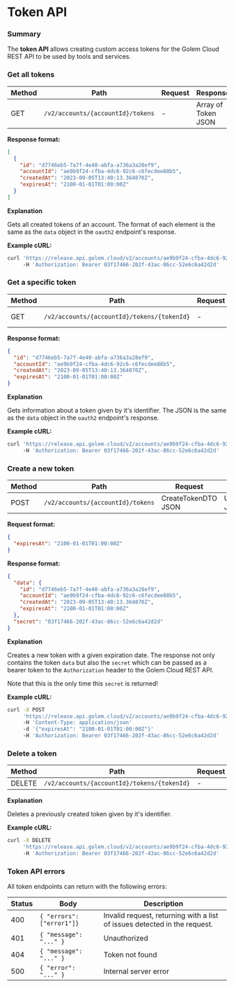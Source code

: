 # Token API

### Summary

The **token API** allows creating custom access tokens for the Golem Cloud REST API to be used by tools and services.

### Get all tokens

| Method | Path                              | Request | Response            |
| ------ | --------------------------------- | ------- | ------------------- |
| GET    | `/v2/accounts/{accountId}/tokens` | -       | Array of Token JSON |

**Response format:**

```json
[
  {
    "id": "d7746eb5-7a7f-4e40-abfa-a736a3a28ef9",
    "accountId": "ae9b9f24-cfba-4dc6-92c6-c6fecdee88b5",
    "createdAt": "2023-09-05T13:40:13.364870Z",
    "expiresAt": "2100-01-01T01:00:00Z"
  }
]
```

**Explanation**

Gets all created tokens of an account. The format of each element is the same as the `data` object in the `oauth2` endpoint's response.

**Example cURL:**

```bash
curl 'https://release.api.golem.cloud/v2/accounts/ae9b9f24-cfba-4dc6-92c6-c6fecdee88b5/tokens'
     -H 'Authorization: Bearer 03f17466-202f-43ac-86cc-52e6c6a42d2d'
```

### Get a specific token

| Method | Path                                        | Request | Response   |
| ------ | ------------------------------------------- | ------- | ---------- |
| GET    | `/v2/accounts/{accountId}/tokens/{tokenId}` | -       | Token JSON |

**Response format:**

```json
{
  "id": "d7746eb5-7a7f-4e40-abfa-a736a3a28ef9",
  "accountId": "ae9b9f24-cfba-4dc6-92c6-c6fecdee88b5",
  "createdAt": "2023-09-05T13:40:13.364870Z",
  "expiresAt": "2100-01-01T01:00:00Z"
}
```

**Explanation**

Gets information about a token given by it's identifier. The JSON is the same as the `data` object in the `oauth2` endpoint's response.

**Example cURL:**

```bash
curl 'https://release.api.golem.cloud/v2/accounts/ae9b9f24-cfba-4dc6-92c6-c6fecdee88b5/tokens/d7746eb5-7a7f-4e40-abfa-a736a3a28ef9'
     -H 'Authorization: Bearer 03f17466-202f-43ac-86cc-52e6c6a42d2d'
```

### Create a new token

| Method | Path                              | Request             | Response         |
| ------ | --------------------------------- | ------------------- | ---------------- |
| POST   | `/v2/accounts/{accountId}/tokens` | CreateTokenDTO JSON | UnsafeToken JSON |

**Request format:**

```json
{
  "expiresAt": "2100-01-01T01:00:00Z"
}
```

**Response format:**

```json
{
  "data": {
    "id": "d7746eb5-7a7f-4e40-abfa-a736a3a28ef9",
    "accountId": "ae9b9f24-cfba-4dc6-92c6-c6fecdee88b5",
    "createdAt": "2023-09-05T13:40:13.364870Z",
    "expiresAt": "2100-01-01T01:00:00Z"
  },
  "secret": "03f17466-202f-43ac-86cc-52e6c6a42d2d"
}
```

**Explanation**

Creates a new token with a given expiration date. The response not only contains the token `data` but also the `secret` which can be passed as a bearer token to the `Authorization` header to the Golem Cloud REST API.

Note that this is the only time this `secret` is returned!

**Example cURL:**

```bash
curl -X POST
     'https://release.api.golem.cloud/v2/accounts/ae9b9f24-cfba-4dc6-92c6-c6fecdee88b5/tokens'
     -H 'Content-Type: application/json'
     -d '{"expiresAt": "2100-01-01T01:00:00Z"}'
     -H 'Authorization: Bearer 03f17466-202f-43ac-86cc-52e6c6a42d2d'
```

### Delete a token

| Method | Path                                        | Request | Response |
| ------ | ------------------------------------------- | ------- | -------- |
| DELETE | `/v2/accounts/{accountId}/tokens/{tokenId}` | -       | -        |

**Explanation**

Deletes a previously created token given by it's identifier.

**Example cURL:**

```bash
curl -X DELETE
     'https://release.api.golem.cloud/v2/accounts/ae9b9f24-cfba-4dc6-92c6-c6fecdee88b5/tokens/d7746eb5-7a7f-4e40-abfa-a736a3a28ef9'
     -H 'Authorization: Bearer 03f17466-202f-43ac-86cc-52e6c6a42d2d'
```

### Token API errors

All token endpoints can return with the following errors:

| Status | Body                      | Description                                                               |
| ------ | ------------------------- | ------------------------------------------------------------------------- |
| 400    | `{ "errors": ["error1"]}` | Invalid request, returning with a list of issues detected in the request. |
| 401    | `{ "message": "..." }`    | Unauthorized                                                              |
| 404    | `{ "message": "..." }`    | Token not found                                                           |
| 500    | `{ "error": "..." }`      | Internal server error                                                     |
